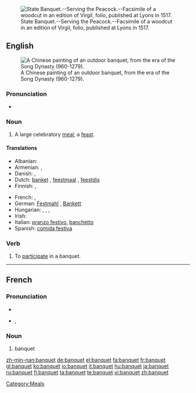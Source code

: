 [[Image:State Banquet Serving the Peacock Fac simile of a Woodcut in an edition of Virgil folio published at Lyons in 1517.png|thumb|right|State Banquet.--Serving the Peacock.--Facsimile of a woodcut in an edition of Virgil, folio, published at Lyons in 1517.]]
==English==
[[Image:Song Dynasty Elegant Party.JPG|thumb|right|A Chinese painting of an outdoor banquet, from the era of the Song Dynasty (960-1279).]]

===Pronunciation===
* {{audio|en-us-banquet.ogg|Audio (US)}}

===Noun===
{{en-noun}}

# A large celebratory [[meal]]; a [[feast]].

====Translations====
{{trans-top|a large celebratory meal; a feast}}
* Albanian: {{t+|sq|banket|xs=Albanian}}
* Armenian: {{t-|hy|խնջույք|tr=xnǰuyk’|sc=Armn|xs=Armenian}}, {{t-|hy|քեֆ|tr=k’ef|sc=Armn|xs=Armenian}}
* Danish: {{t+|da|middag}}, {{t-|da|banket}}
* Dutch: [[banket]] {{n}}, [[feestmaal]] {{n}}, [[feestdis]] {{m}}
* Finnish: {{t-|fi|juhla-ateria}}, {{t-|fi|banketti}}
{{trans-mid}}
* French: {{t+|fr|banquet|m}}, {{t+|fr|festin|m}}
* German: [[Festmahl]] {{n}}, [[Bankett]] {{n}}
* Hungarian: {{t|hu|bankett}}, {{t|hu|díszebéd}}, {{t|hu|díszvacsora}}, {{t|hu|lakoma}}
* Irish: {{t-|ga|fleá|f|xs=Irish}}
* Italian: [[pranzo festivo]], [[banchetto]]
* Spanish: [[comida festiva]] {{f}}
{{trans-bottom}}

===Verb===
{{en-verb|banquets|banqueting|banqueted|banqueted}}

# To [[participate]] in a banquet.

[[Category:Meals]]

----

==French==

===Pronunciation===
* {{audio|Fr-banquet.ogg|audio}}
* {{IPA|/bɑ̃.kɛ/|lang=fr}}, {{SAMPA|/bA~.kE/}}

===Noun===
{{fr-noun|m}}

# banquet

[[zh-min-nan:banquet]]
[[de:banquet]]
[[el:banquet]]
[[fa:banquet]]
[[fr:banquet]]
[[gl:banquet]]
[[ko:banquet]]
[[io:banquet]]
[[it:banquet]]
[[hu:banquet]]
[[ja:banquet]]
[[ru:banquet]]
[[fi:banquet]]
[[ta:banquet]]
[[te:banquet]]
[[vi:banquet]]
[[zh:banquet]]